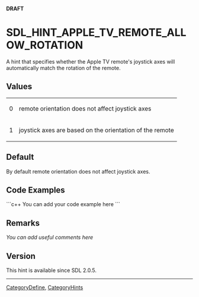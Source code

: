 <!-- pragma section-numbers off -->
<!-- pragma camelcase off -->
'''DRAFT'''

<!-- #*^*^*^*^*See http://wiki.libsdl.org/moin.cgi/SGEnumerations for details on editing this page*^*^*^*^* -->


= SDL_HINT_APPLE_TV_REMOTE_ALLOW_ROTATION =
A hint that specifies whether the Apple TV remote's joystick axes will automatically match the rotation of the remote.




== Values ==
{|
|0
|remote orientation does not affect joystick axes
|-
|1
|joystick axes are based on the orientation of the remote
|}


== Default ==
By default remote orientation does not affect joystick axes.


== Code Examples ==
```c++
You can add your code example here
```

<!-- #Leave this section as-is unless you have a code example to put in.  In that case, replace You can add your code example here with your code example following the Style Guide instructions.  Leave the rest of the markup alone and delete this comment. -->


== Remarks ==
''You can add useful comments here''

<!-- #Leave this section as-is unless you have a remark to put in.  In that case, replace ''You can add useful comments here'' with your remark(s) following the Style Guide instructions.  Leave the rest of the markup alone and delete this comment. -->


== Version ==
This hint is available since SDL 2.0.5.

----
[[CategoryDefine]], [[CategoryHints]]
<!-- #See the Style Guide for instructions on editing the footer. -->
